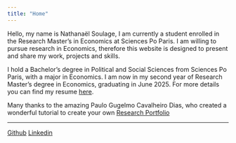 ```yaml
---
title: "Home"
---
```


Hello, my name is Nathanaël Soulage, I am currently a student enrolled in the Research Master's in Economics at Sciences Po Paris. I am willing to pursue research in Economics, therefore this website is designed to present and share my work, projects and skills. 

I hold a Bachelor's degree in Political and Social Sciences from Sciences Po Paris, with a major in Economics. I am now in my second year of Research Master's degree in Economics, graduating in June 2025. For more details you can find my resume [here](NathanaelSoulage_resume.pdf). 

Many thanks to the amazing Paulo Gugelmo Cavalheiro Dias, who created a wonderful tutorial to create your own [Research Portfolio](https://www.paulogcd.com/portfolio_tutorial/)


---

[Github](https://github.com/NathanaelSoulage)  [Linkedin](https://www.linkedin.com/in/nathana%C3%ABl-soulage-47920a213?lipi=urn%3Ali%3Apage%3Ad_flagship3_profile_view_base_contact_details%3BoSO6Y6gnTuSABW4B0DkdQg%3D%3D)